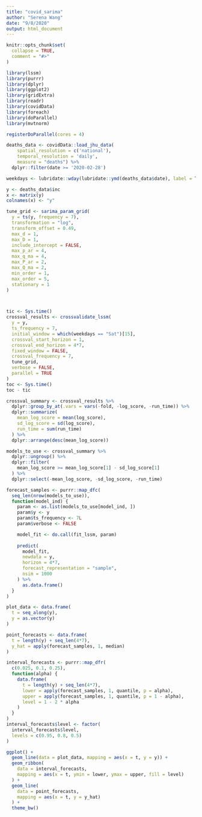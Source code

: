 ```yaml
---
title: "covid_sarima"
author: "Serena Wang"
date: "9/8/2020"
output: html_document
---
```


```r
knitr::opts_chunk$set(
  collapse = TRUE,
  comment = "#>"
)
```

```r
library(lssm)
library(purrr)
library(dplyr)
library(ggplot2)
library(gridExtra)
library(readr)
library(covidData)
library(foreach)
library(doParallel)
library(mvtnorm)

registerDoParallel(cores = 4)
```

```r
deaths_data <- covidData::load_jhu_data(
    spatial_resolution = c('national'),
    temporal_resolution = 'daily',
    measure = "deaths") %>%
  dplyr::filter(date >= '2020-02-28')

weekdays <- lubridate::wday(lubridate::ymd(deaths_data$date), label = TRUE)

y <- deaths_data$inc
x <- matrix(y)
colnames(x) <- "y"

tune_grid <- sarima_param_grid(
  y = ts(y, frequency = 7),
  transformation = "log",
  transform_offset = 0.49,
  max_d = 1,
  max_D = 1,
  include_intercept = FALSE,
  max_p_ar = 4,
  max_q_ma = 4,
  max_P_ar = 2,
  max_Q_ma = 2,
  min_order = 1,
  max_order = 5,
  stationary = 1
)



tic <- Sys.time()
crossval_results <- crossvalidate_lssm(
  y = y,
  ts_frequency = 7,
  initial_window = which(weekdays == "Sat")[15],
  crossval_start_horizon = 1,
  crossval_end_horizon = 4*7,
  fixed_window = FALSE,
  crossval_frequency = 7,
  tune_grid,
  verbose = FALSE,
  parallel = TRUE
)
toc <- Sys.time()
toc - tic
```

```r
crossval_summary <- crossval_results %>%
  dplyr::group_by_at(.vars = vars(-fold, -log_score, -run_time)) %>%
  dplyr::summarize(
    mean_log_score = mean(log_score),
    sd_log_score = sd(log_score),
    run_time = sum(run_time)
  ) %>%
  dplyr::arrange(desc(mean_log_score))
```


```r
models_to_use <- crossval_summary %>%
  dplyr::ungroup() %>%
  dplyr::filter(
    mean_log_score >= mean_log_score[1] - sd_log_score[1]
  ) %>%
  dplyr::select(-mean_log_score, -sd_log_score, -run_time)
```

```r
forecast_samples <- purrr::map_dfc(
  seq_len(nrow(models_to_use)),
  function(model_ind) {
    param <- as.list(models_to_use[model_ind, ])
    param$y <- y
    param$ts_frequency <- 7L
    param$verbose <- FALSE

    model_fit <- do.call(fit_lssm, param)
    
    predict(
      model_fit,
      newdata = y,
      horizon = 4*7,
      forecast_representation = "sample",
      nsim = 1000
    ) %>%
      as.data.frame()
  }
)
```

```r
plot_data <- data.frame(
  t = seq_along(y),
  y = as.vector(y)
)

point_forecasts <- data.frame(
  t = length(y) + seq_len(4*7),
  y_hat = apply(forecast_samples, 1, median)
)

interval_forecasts <- purrr::map_dfr(
  c(0.025, 0.1, 0.25),
  function(alpha) {
    data.frame(
      t = length(y) + seq_len(4*7),
      lower = apply(forecast_samples, 1, quantile, p = alpha),
      upper = apply(forecast_samples, 1, quantile, p = 1 - alpha),
      level = 1 - 2 * alpha
    )
  }
)
interval_forecasts$level <- factor(
  interval_forecasts$level,
  levels = c(0.95, 0.8, 0.5)
)

ggplot() +
  geom_line(data = plot_data, mapping = aes(x = t, y = y)) +
  geom_ribbon(
    data = interval_forecasts,
    mapping = aes(x = t, ymin = lower, ymax = upper, fill = level)
  ) +
  geom_line(
    data = point_forecasts,
    mapping = aes(x = t, y = y_hat)
  ) +
  theme_bw()
```
